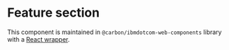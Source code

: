 # Feature section

This component is maintained in `@carbon/ibmdotcom-web-components` library with a [React wrapper](https://www.ibm.com/standards/carbon/web-components/react/?path=/story/components-feature-section).
